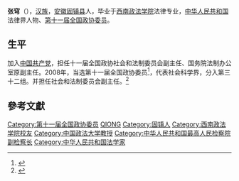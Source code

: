'''张穹'''（{{bd|1952年|11月|}}），[[汉族|汉族]]，[[安徽|安徽]][[固镇县|固镇县]]人，毕业于[[西南政法学院|西南政法学院]]法律专业，[[中华人民共和国|中华人民共和国]]法律界人物、[[第十一届全国政协委员|第十一届全国政协委员]]。

==生平==
加入[[中国共产党|中国共产党]]，担任十一届全国政协社会和法制委员会副主任、国务院法制办公室原副主任。2008年，当选第十一届全国政协委员<ref>{{cite news|title=第十一届全国政协委员名单|url=http://www.indaa.com.cn/zt/2009qglh/zxzs/200903/t20090303_127573.html|accessdate=2013-04-09|newspaper=新华社北京1月25日电 中国人民政治协商会议第十一届全国委员会委员名单(共2237人，2008年1月25日政协第十届全国委员会常务委员会第二十次会议通过)|date=2008年1月25日|deadurl=yes|archiveurl=https://web.archive.org/web/20130928014403/http://www.indaa.com.cn/zt/2009qglh/zxzs/200903/t20090303_127573.html|archivedate=2013年9月28日|df=}}</ref>，代表社会科学界，分入第三十二组。并担任社会和法制委员会副主任。<ref>{{cite news|title=全国政协信息-张穹|url=http://www.cppcc.gov.cn/CMS/wylibary/showJcwyxtInfoWylibary.action?tabJcwyxt.guid=11W0011370&wytype=wjwy|accessdate=2013-04-11|newspaper=全国政协委员会}}</ref>

==參考文獻==
{{reflist}}
{{中国政治人物小作品}}

{{DEFAULTSORT:Z}}
[[Category:第十一届全国政协委员|Category:第十一届全国政协委员]]
[[Category:张姓|QIONG]]
[[Category:固镇人|Category:固镇人]]
[[Category:西南政法学院校友|Category:西南政法学院校友]]
[[Category:中国政法大学教授|Category:中国政法大学教授]]
[[Category:中华人民共和国最高人民检察院副检察长|Category:中华人民共和国最高人民检察院副检察长]]
[[Category:中华人民共和国法学家|Category:中华人民共和国法学家]]